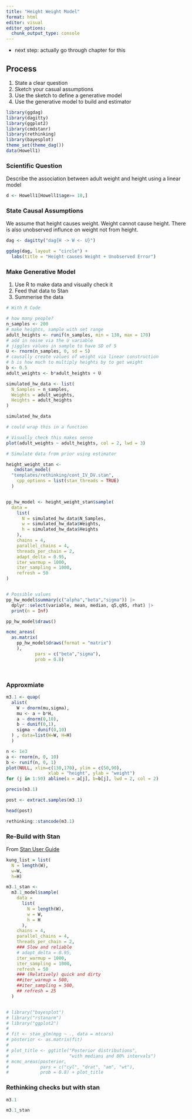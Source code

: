 ```yaml
---
title: "Height Weight Model"
format: html
editor: visual
editor_options: 
  chunk_output_type: console
---
```


- next step: actually go through chapter for this 


## Process

1. State a clear question
2. Sketch your casual assumptions
3. Use the sketch to define a generative model
4. Use the generative model to build and estimator 

```r
library(ggdag)
library(dagitty)
library(ggplot2)
library(cmdstanr)
library(rethinking)
library(bayesplot)
theme_set(theme_dag())
data(Howell1)
```

### Scientific Question

Describe the association between adult weight and height using a linear model

```r
d <- Howell1[Howell1$age>= 18,]
```


### State Causal Assumptions 

We assume that height causes weight.
Weight cannot cause height.
There is also unobserved influnce on weight not from height. 

```r
dag <- dagitty("dag{H -> W <- U}")

ggdag(dag, layout = "circle") +
  labs(title = "Height causes Weight + Unobserved Error")
```

### Make Generative Model 

1. Use R to make data and visually check it  
2. Feed that data to Stan
3. Summerise the data 

```r
# With R Code 

# how many people? 
n_samples <- 200
# make heights, sample with set range
adult_heights <- runif(n_samples, min = 130, max = 170)
# add in noise via the U variable
# jiggles values in sample to have SD of 5
U <- rnorm(n_samples, 0, sd = 5)
# causally create values of weight via linear construction 
# b is how much to multiply heights by to get weight 
b <- 0.5
adult_weights <- b*adult_heights + U

simulated_hw_data <- list(
  N_Samples = n_samples,
  Weights = adult_weights,
  Heights = adult_heights
)

simulated_hw_data

# could wrap this in a function 

# Visually check this makes sense 
plot(adult_weights ~ adult_heights, col = 2, lwd = 3)

# Simulate data from prior using estimator 

height_weight_stan <- 
   cmdstan_model(
  "templates/rethinking/cont_IV_DV.stan",
    cpp_options = list(stan_threads = TRUE)
  )


pp_hw_model <- height_weight_stan$sample(
  data = 
    list(
      N = simulated_hw_data$N_Samples,
      w = simulated_hw_data$Weights,
      h = simulated_hw_data$Heights
    ),
    chains = 4,
    parallel_chains = 4,
    threads_per_chain = 2,
    adapt_delta = 0.95,
    iter_warmup = 1000,
    iter_sampling = 1000,
    refresh = 50
)


# Possible values 
pp_hw_model$summary(c("alpha","beta","sigma")) |>
  dplyr::select(variable, mean, median, q5,q95, rhat) |>
  print(n = Inf)

pp_hw_model$draws()

mcmc_areas(
  as.matrix(
    pp_hw_model$draws(format = "matrix")
    ),
           pars = c("beta","sigma"),
           prob = 0.8)




```

### Approxmiate

```r
m3.1 <- quap(
  alist(
    W ~ dnorm(mu,sigma),
    mu <- a + b*H,
    a ~ dnorm(0,10),
    b ~ dunif(0,1),
    sigma ~ dunif(0,10)
  ) , data=list(W=W, H=H)
  )

n <- 1e3
a <- rnorm(n, 0, 10)
b <- runif(n, 0, 1)
plot(NULL, xlim=c(130,170), ylim = c(50,90),
                xlab = "height", ylab = "weight")
for (j in 1:50) abline(a = a[j], b=b[j], lwd = 2, col = 2)

precis(m3.1)

post <- extract.samples(m3.1)

head(post)

rethinking::stancode(m3.1)

```

### Re-Build with Stan 

From [Stan User Guide](https://mc-stan.org/docs/stan-users-guide/linear-regression.html) 

```r

kung_list = list(
  N = length(W),
  w=W,
  h=H)

m3.1_stan <-
  m3.1_model$sample(
    data =
      list(
        N = length(W),
        w = W, 
        h = H
      ),
    chains = 4,
    parallel_chains = 4,
    threads_per_chain = 2,
    ### Slow and reliable
    # adapt_delta = 0.95,
    iter_warmup = 1000,
    iter_sampling = 1000,
    refresh = 50
    ### (Relatively) quick and dirty
    ##iter_warmup = 500,
    ##iter_sampling = 500,
    ## refresh = 25
  )


# library("bayesplot")
# library("rstanarm")
# library("ggplot2")
# 
# fit <- stan_glm(mpg ~ ., data = mtcars)
# posterior <- as.matrix(fit)
# 
# plot_title <- ggtitle("Posterior distributions",
#                       "with medians and 80% intervals")
# mcmc_areas(posterior,
#            pars = c("cyl", "drat", "am", "wt"),
#            prob = 0.8) + plot_title

```


### Rethinking checks but with stan 

```r
m3.1

m3.1_stan





```



